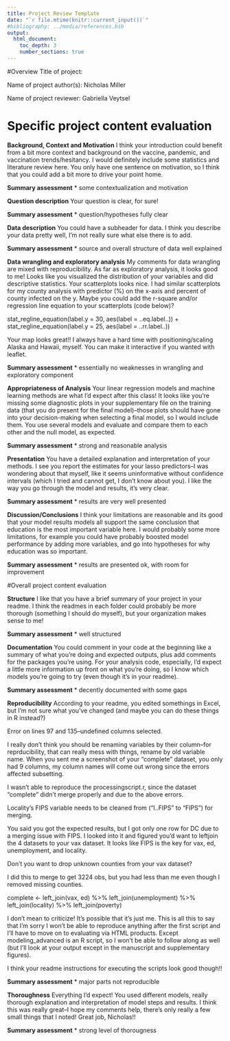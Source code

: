 ---
title: Project Review Template 
date: "`r file.mtime(knitr::current_input())`"
#bibliography: ../media/references.bib
output: 
  html_document:
    toc_depth: 3
    number_sections: true
---

#Overview
Title of project: 

Name of project author(s): Nicholas Miller

Name of project reviewer: Gabriella Veytsel

# Specific project content evaluation
**Background, Context and Motivation**
I think your introduction could benefit from a bit more context and background on the vaccine, pandemic, and vaccination trends/hesitancy. I would definitely include some statistics and literature review here. You only have one sentence on motivation, so I think that you could add a bit more to drive your point home.

**Summary assessment**
* some contextualization and motivation

**Question description**
Your question is clear, for sure!

**Summary assessment**
* question/hypotheses fully clear

**Data description**
You could have a subheader for data. I think you describe your data pretty well, I'm not really sure what else there is to add.

**Summary assessment**
* source and overall structure of data well explained

**Data wrangling and exploratory analysis**
My comments for data wrangling are mixed with reproducibility. As far as exploratory analysis, it looks good to me! Looks like you visualized the distribution of your variables and did descriptive statistics. Your scatterplots looks nice. I had similar scatterplots for my county analysis with predictor (%) on the x-axis and percent of county infected on the y. Maybe you could add the r-square and/or regression line equation to your scatterplots (code below)? 

stat_regline_equation(label.y = 30, aes(label = ..eq.label..)) +
stat_regline_equation(label.y = 25, aes(label = ..rr.label..))

Your map looks great!! I always have a hard time with positioning/scaling Alaska and Hawaii, myself. You can make it interactive if you wanted with leaflet. 

**Summary assessment**
* essentially no weaknesses in wrangling and exploratory component

**Appropriateness of Analysis**
Your linear regression models and machine learning methods are what I'd expect after this class! It looks like you're missing some diagnostic plots in your supplementary file on the training data (that you do present for the final model)--those plots should have gone into your decision-making when selecting a final model, so I would include them. You use several models and evaluate and compare them to each other and the null model, as expected.

**Summary assessment**
* strong and reasonable analysis

**Presentation**
You have a detailed explanation and interpretation of your methods. I see you report the estimates for your lasso predictors--I was wondering about that myself, like it seems uninformative without confidence intervals (which I tried and cannot get, I don't know about you). I like the way you go through the model and results, it's very clear. 

**Summary assessment**
* results are very well presented

**Discussion/Conclusions**
I think your limitations are reasonable and its good that your model results models all support the same conclusion that education is the most important variable here. I would probably some more limitations, for example you could have probably boosted model performance by adding more variables, and go into hypotheses for why education was so important. 

**Summary assessment**
* results are presented ok, with room for improvement

#Overall project content evaluation

**Structure**
I like that you have a brief summary of your project in your readme. I think the readmes in each folder could probably be more thorough (something I should do myself), but your organization makes sense to me!

**Summary assessment**
* well structured

**Documentation**
You could comment in your code at the beginning like a summary of what you're doing and expected outputs, plus add comments for the packages you're using. For your analysis code, especially, I'd expect a little more information up front on what you're doing, so I know which models you're going to try (even though it's in your readme). 

**Summary assessment**
* decently documented with some gaps

**Reproducibility**
According to your readme, you edited somethings in Excel, but I'm not sure what you've changed (and maybe you can do these things in R instead?)

Error on lines 97 and 135--undefined columns selected. 

I really don't think you should be renaming variables by their column--for reprducibility, that can really mess with things, rename by old variable name. When you sent me a screenshot of your "complete" dataset, you only had 9 columns, my column names will come out wrong since the errors affected subsetting.

I wasn't able to reproduce the processingscript.r, since the dataset "complete" didn't merge properly and due to the above errors. 

Locality's FIPS variable needs to be cleaned from ("I..FIPS" to "FIPS") for merging.

You said you got the expected results, but I got only one row for DC due to a merging issue with FIPS. I looked into it and figured you'd want to leftjoin the 4 datasets to your vax dataset. It looks like FIPS is the key for vax, ed, unemployment, and locality.

Don't you want to drop unknown counties from your vax dataset? 

I did this to merge to get 3224 obs, but you had less than me even though I removed missing counties.

complete <- left_join(vax, ed) %>%
  left_join(unemployment) %>%
  left_join(locality) %>%
  left_join(poverty)
  
I don't mean to criticize! It's possible that it's just me. This is all this to say that I'm sorry I won't be able to reproduce anything after the first script and I'll have to move on to evaluating via HTML products. Except modeling_advanced is an R script, so I won't be able to follow along as well (but I'll look at your output except in the manuscript and supplementary figures).

I think your readme instructions for executing the scripts look good though!!

**Summary assessment**
* major parts not reproducible

**Thoroughness**
Everything I'd expect! You used different models, really thorough explanation and interpretation of model steps and results. I think this was really great--I hope my comments help, there's only really a few small things that I noted! Great job, Nicholas!!

**Summary assessment**
* strong level of thorougness
